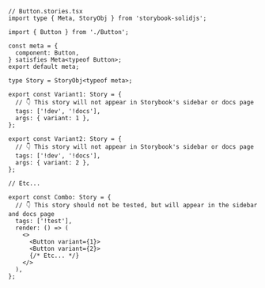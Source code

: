 ```tsx
// Button.stories.tsx
import type { Meta, StoryObj } from 'storybook-solidjs';

import { Button } from './Button';

const meta = {
  component: Button,
} satisfies Meta<typeof Button>;
export default meta;

type Story = StoryObj<typeof meta>;

export const Variant1: Story = {
  // 👇 This story will not appear in Storybook's sidebar or docs page
  tags: ['!dev', '!docs'],
  args: { variant: 1 },
};

export const Variant2: Story = {
  // 👇 This story will not appear in Storybook's sidebar or docs page
  tags: ['!dev', '!docs'],
  args: { variant: 2 },
};

// Etc...

export const Combo: Story = {
  // 👇 This story should not be tested, but will appear in the sidebar and docs page
  tags: ['!test'],
  render: () => (
    <>
      <Button variant={1}>
      <Button variant={2}>
      {/* Etc... */}
    </>
  ),
};
```
